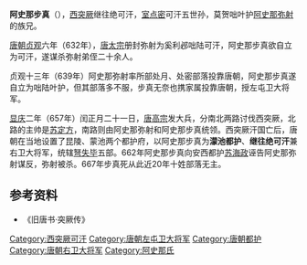 '''阿史那步真'''（{{bd||？|667年|catIdx=A}}），[[西突厥|西突厥]]继往绝可汗，[[室点密|室点密]]可汗五世孙，莫贺咄叶护[[阿史那弥射|阿史那弥射]]的族兄。

[[唐朝|唐朝]][[貞觀_(唐朝)|贞观]]六年（632年），[[唐太宗|唐太宗]]册封弥射为奚利邲咄陆可汗，阿史那步真欲自立为可汗，遂谋杀弥射弟侄二十余人。

贞观十三年（639年）阿史那弥射率所部处月、处密部落投靠唐朝，阿史那步真遂自立为咄陆叶护，但其部落多不服，步真无奈也携家属投靠唐朝，授左屯卫大将军。

[[显庆|显庆]]二年（657年）闰正月二十一日，[[唐高宗|唐高宗]]发大兵，分南北两路讨伐西突厥，北路的主帅是[[苏定方|苏定方]]，南路则由阿史那弥射和阿史那步真统领。西突厥汗国亡后，唐朝在当地设置了昆陵、蒙池两个都护府，以阿史那步真为'''濛池都护'''、'''继往绝可汗'''兼右卫大将军，统辖[[弩失毕|弩失毕]]五部。662年阿史那步真向安西都护[[苏海政|苏海政]]诬告阿史那弥射谋反，弥射被杀。667年步真死从此近20年十姓部落无主。

== 参考资料 ==

*《旧唐书·突厥传》

{{start box}}
{{s-before|—}}
{{s-title|[[西突厥|西突厥]]继往绝[[可汗|可汗]]|657年—667年}}
{{s-after|[[阿史那斛瑟罗|阿史那斛瑟罗]]}}
{{end box}}
{{古突厥}}
[[Category:西突厥可汗|Category:西突厥可汗]]
[[Category:唐朝左屯卫大将军|Category:唐朝左屯卫大将军]]
[[Category:唐朝都护|Category:唐朝都护]]
[[Category:唐朝右卫大将军|Category:唐朝右卫大将军]]
[[Category:阿史那氏|Category:阿史那氏]]